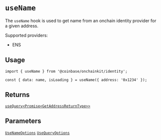 # `useName`

The `useName` hook is used to get name from an onchain identity provider
for a given address.

Supported providers:

- ENS

## Usage

```tsx
import { useName } from '@coinbase/onchainkit/identity';

const { data: name, isLoading } = useName({ address: '0x1234' });
```

## Returns

[`useQuery<Promise<GetAddressReturnType>>`](/identity/types#getaddressreturntype)

## Parameters

[`UseNameOptions`](/identity/types#usenameoptions)
[`UseQueryOptions`](/identity/types#usequeryoptions)
